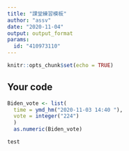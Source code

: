 ---
title: "課堂練習模板"
author: "assv"
date: "2020-11-04"
output: output_format
params:
  id: "410973110"
---

```{r setup, include=FALSE}
knitr::opts_chunk$set(echo = TRUE)
```

## Your code

```{r}
Biden_vote <- list(
  time = ymd_hm("2020-11-03 14:40 "),
  vote = integer("224")
  )
  as.numeric(Biden_vote)

```

```{python}
test
```

```

```